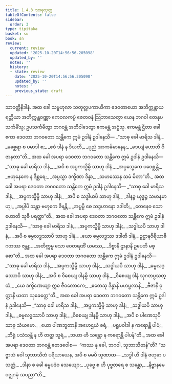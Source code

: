 ```yaml
---
title: 1.4.3 သာဓုသုတ္တ
tableOfContents: false
sidebar:
  order: 3
type: tipitaka
basket: su
book: sn
review:
  current: review
  updated: '2025-10-20T14:56:56.205098'
  updated_by: ''
  notes: ''
  history:
  - state: review
    date: '2025-10-20T14:56:56.205098'
    updated_by: ''
    notes: ''
    previous_state: draft
---
```



<DynamicBreadcrumb />


<ReviewStatus review={frontmatter.review} showDetails={true} />

<HypothesisAnnotation frontmatter={frontmatter} />

<Division number="33" book="sn" e="ch" v="18" p="284">

<Paragraph number="161" book="sn">
သာဝတ္ထိနိဒါနံ. အထ ခေါ သမ္ဗဟုလာ သတုလ္လပကာယိကာ ဒေဝတာယော အဘိက္ကန္တာယ ရတ္တိယာ အဘိက္ကန္တဝဏ္ဏာ ကေဝလကပ္ပံ ဇေတဝနံ ဩဘာသေတွာ ယေန ဘဂဝါ တေနုပသင်္ကမိံသု; ဥပသင်္ကမိတွာ ဘဂဝန္တံ အဘိဝါဒေတွာ ဧကမန္တံ အဋ္ဌံသု. ဧကမန္တံ ဌိတာ ခေါ ဧကာ ဒေဝတာ ဘဂဝတော သန္တိကေ ဣမံ ဥဒါနံ ဥဒါနေသိ—
</Paragraph>

<Paragraph number="162" type="verses" book="sn">
_“သာဓု ခေါ မာရိသ ဒါနံ,_  
_မစ္ဆေရာ စ ပမာဒါ စ;_  
_ဧဝံ ဒါနံ န ဒီယတိ,_  
_ပုညံ အာကင်္ခမာနေန;_  
_ဒေယျံ ဟောတိ ဝိဇာနတာ”တိ._  

</Paragraph>

<Paragraph number="163" book="sn">
အထ ခေါ အပရာ ဒေဝတာ ဘဂဝတော သန္တိကေ ဣမံ ဥဒါနံ ဥဒါနေသိ—
</Paragraph>

<Paragraph number="164" type="verses" book="sn">
_“သာဓု ခေါ မာရိသ ဒါနံ,_  
_အပိ စ အပ္ပကသ္မိမ္ပိ သာဟု ဒါနံ._  

</Paragraph>

<Paragraph number="165" type="verses" book="sn">
_အပ္ပသ္မေကေ ပဝေစ္ဆန္တိ,_  
_ဗဟုနေကေ န ဒိစ္ဆရေ;_  
_အပ္ပသ္မာ ဒက္ခိဏာ ဒိန္နာ,_  
_သဟဿေန သမံ မိတာ”တိ._  

</Paragraph>

<Paragraph number="166" book="sn">
အထ ခေါ အပရာ ဒေဝတာ ဘဂဝတော သန္တိကေ ဣမံ ဥဒါနံ ဥဒါနေသိ—
</Paragraph>

<Paragraph number="167" type="verses" book="sn">
_“သာဓု ခေါ မာရိသ ဒါနံ,_  
_အပ္ပကသ္မိမ္ပိ သာဟု ဒါနံ;_  
_အပိ စ သဒ္ဓါယပိ သာဟု ဒါနံ,_  
_ဒါနဉ္စ ယုဒ္ဓဉ္စ သမာနမာဟု;_  
_အပ္ပါပိ သန္တာ ဗဟုကေ ဇိနန္တိ,_  
_အပ္ပမ္ပိ စေ သဒ္ဒဟာနော ဒဒါတိ;_  
_တေနေဝ သော ဟောတိ သုခီ ပရတ္ထာ”တိ._  

</Paragraph>

<Paragraph number="168" book="sn">
အထ ခေါ အပရာ ဒေဝတာ ဘဂဝတော သန္တိကေ ဣမံ ဥဒါနံ ဥဒါနေသိ—
</Paragraph>

<Paragraph number="169" type="verses" book="sn">
_“သာဓု ခေါ မာရိသ ဒါနံ,_  
_အပ္ပကသ္မိမ္ပိ သာဟု ဒါနံ;_  
_သဒ္ဓါယပိ သာဟု ဒါနံ,_  
_အပိ စ ဓမ္မလဒ္ဓဿာပိ သာဟု ဒါနံ._  

</Paragraph>

<Paragraph number="170" type="verses" book="sn">
_ယော ဓမ္မလဒ္ဓဿ ဒဒါတိ ဒါနံ,_  
ဥဋ္ဌာနဝီရိယာဓိဂတဿ ဇန္တု;_  
_အတိက္ကမ္မ သော ဝေတရဏိံ ယမဿ,_  
_ဒိဗ္ဗာနိ ဌာနာနိ ဥပေတိ မစ္စော”တိ._  

</Paragraph>

<Paragraph number="171" book="sn">
အထ ခေါ အပရာ ဒေဝတာ ဘဂဝတော သန္တိကေ ဣမံ ဥဒါနံ ဥဒါနေသိ—
</Paragraph>

<Paragraph number="172" type="verses" book="sn">
_“သာဓု ခေါ မာရိသ ဒါနံ,_  
_အပ္ပကသ္မိမ္ပိ သာဟု ဒါနံ;_  
_သဒ္ဓါယပိ သာဟု ဒါနံ,_  
_ဓမ္မလဒ္ဓဿာပိ သာဟု ဒါနံ;_  
_အပိ စ ဝိစေယျ ဒါနမ္ပိ သာဟု ဒါနံ._  

</Paragraph>

<Paragraph number="173" type="verses" book="sn">
_ဝိစေယျ ဒါနံ သုဂတပ္ပသတ္ထံ,_  
_ယေ ဒက္ခိဏေယျာ ဣဓ ဇီဝလောကေ;_  
_ဧတေသု ဒိန္နာနိ မဟပ္ဖလာနိ,_  
_ဗီဇာနိ ဝုတ္တာနိ ယထာ သုခေတ္တေ”တိ._  

</Paragraph>

<Paragraph number="174" book="sn">
အထ ခေါ အပရာ ဒေဝတာ ဘဂဝတော သန္တိကေ ဣမံ ဥဒါနံ ဥဒါနေသိ—
</Paragraph>

<Paragraph number="175" type="verses" book="sn">
_“သာဓု ခေါ မာရိသ ဒါနံ,_  
_အပ္ပကသ္မိမ္ပိ သာဟု ဒါနံ;_  
_သဒ္ဓါယပိ သာဟု ဒါနံ,_  
_ဓမ္မလဒ္ဓဿာပိ သာဟု ဒါနံ;_  
_ဝိစေယျ ဒါနမ္ပိ သာဟု ဒါနံ,_  
_အပိ စ ပါဏေသုပိ သာဓု သံယမော._  

</Paragraph>

<Paragraph number="176" type="verses" book="sn">
_ယော ပါဏဘူတာနိ အဟေဌယံ စရံ,_  
_ပရူပဝါဒါ န ကရောန္တိ ပါပံ;_  
_ဘီရုံ ပသံသန္တိ န ဟိ တတ္ထ သူရံ,_  
_ဘယာ ဟိ သန္တော န ကရောန္တိ ပါပန်”တိ._  

</Paragraph>

<Paragraph number="177" book="sn">
အထ ခေါ အပရာ ဒေဝတာ ဘဂဝန္တံ ဧတဒဝေါစ—  “ကဿ နု ခေါ, ဘဂဝါ, သုဘာသိတန်”တိ?
</Paragraph>

<Paragraph number="178" book="sn">
“သဗ္ဗာသံ ဝေါ သုဘာသိတံ ပရိယာယေန, အပိ စ မမပိ သုဏာထ—
</Paragraph>

<Paragraph number="179" type="verses" book="sn">
_သဒ္ဓါ ဟိ ဒါနံ ဗဟုဓာ ပသတ္ထံ,_  
_ဒါနာ စ ခေါ ဓမ္မပဒံဝ သေယျော;_  
_ပုဗ္ဗေ စ ဟိ ပုဗ္ဗတရေ စ သန္တော,_  
_နိဗ္ဗာနမေဝဇ္ဈဂမုံ သပညာ”တိ._
</Paragraph>
</Division>